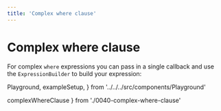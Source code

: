 ```yaml
---
title: 'Complex where clause'
---
```


# Complex where clause

For complex `where` expressions you can pass in a single callback and
use the `ExpressionBuilder` to build your expression:

  Playground,
  exampleSetup,
} from '../../../src/components/Playground'

  complexWhereClause
} from './0040-complex-where-clause'

<Playground code={complexWhereClause} setupCode={exampleSetup} />
